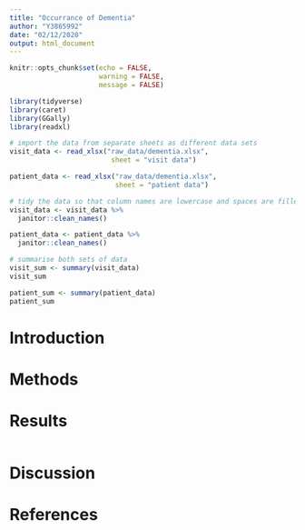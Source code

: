 ```yaml
---
title: "Occurrance of Dementia"
author: "Y3865992"
date: "02/12/2020"
output: html_document
---
```


```r
knitr::opts_chunk$set(echo = FALSE,
                      warning = FALSE,
                      message = FALSE)
```

```r
library(tidyverse)
library(caret)
library(GGally)
library(readxl)
```

```r
# import the data from separate sheets as different data sets
visit_data <- read_xlsx("raw_data/dementia.xlsx",
                         sheet = "visit data")

patient_data <- read_xlsx("raw_data/dementia.xlsx",
                          sheet = "patient data")
```

```r
# tidy the data so that column names are lowercase and spaces are filled with underscores
visit_data <- visit_data %>%
  janitor::clean_names()

patient_data <- patient_data %>%
  janitor::clean_names()

```

```r
# summarise both sets of data
visit_sum <- summary(visit_data)
visit_sum

patient_sum <- summary(patient_data)
patient_sum

```

# Introduction

# Methods

# Results

```r

```
# Discussion

# References